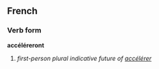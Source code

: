 ==French==
===Verb form===
'''accéléreront'''

# ''first-person plural indicative future of [[accélérer]]''